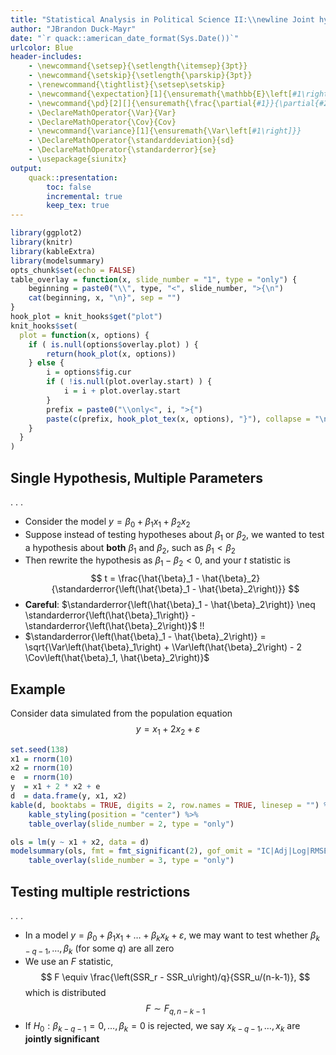```yaml
---
title: "Statistical Analysis in Political Science II:\\newline Joint hypothesis testing and multicollinearity"
author: "JBrandon Duck-Mayr"
date: "`r quack::american_date_format(Sys.Date())`"
urlcolor: Blue
header-includes:
    - \newcommand{\setsep}{\setlength{\itemsep}{3pt}}
    - \newcommand{\setskip}{\setlength{\parskip}{3pt}}
    - \renewcommand{\tightlist}{\setsep\setskip}
    - \newcommand{\expectation}[1]{\ensuremath{\mathbb{E}\left[#1\right]}}
    - \newcommand{\pd}[2][]{\ensuremath{\frac{\partial{#1}}{\partial{#2}}}}
    - \DeclareMathOperator{\Var}{Var}
    - \DeclareMathOperator{\Cov}{Cov}
    - \newcommand{\variance}[1]{\ensuremath{\Var\left[#1\right]}}
    - \DeclareMathOperator{\standarddeviation}{sd}
    - \DeclareMathOperator{\standarderror}{se}
    - \usepackage{siunitx}
output:
    quack::presentation:
        toc: false
        incremental: true
        keep_tex: true
---
```


```r
library(ggplot2)
library(knitr)
library(kableExtra)
library(modelsummary)
opts_chunk$set(echo = FALSE)
table_overlay = function(x, slide_number = "1", type = "only") {
    beginning = paste0("\\", type, "<", slide_number, ">{\n")
    cat(beginning, x, "\n}", sep = "")
}
hook_plot = knit_hooks$get("plot")
knit_hooks$set(
  plot = function(x, options) {
    if ( is.null(options$overlay.plot) ) {
        return(hook_plot(x, options))
    } else {
        i = options$fig.cur
        if ( !is.null(plot.overlay.start) ) {
            i = i + plot.overlay.start
        }
        prefix = paste0("\\only<", i, ">{")
        paste(c(prefix, hook_plot_tex(x, options), "}"), collapse = "\n")
    }
  }
)
```

## Single Hypothesis, Multiple Parameters

. . .

- Consider the model $y = \beta_0 + \beta_1 x_1 + \beta_2 x_2$
- Suppose instead of testing hypotheses about $\beta_1$ or $\beta_2$,
  we wanted to test a hypothesis about **both** $\beta_1$ and $\beta_2$,
  such as $\beta_1 < \beta_2$
- Then rewrite the hypothesis as $\beta_1 - \beta_2 < 0$, and your $t$ statistic is $$ t = \frac{\hat{\beta}_1 - \hat{\beta}_2}{\standarderror{\left(\hat{\beta}_1 - \hat{\beta}_2\right)}} $$
- **Careful**: $\standarderror{\left(\hat{\beta}_1 - \hat{\beta}_2\right)} \neq \standarderror{\left(\hat{\beta}_1\right)} - \standarderror{\left(\hat{\beta}_2\right)}$ !!
- $\standarderror{\left(\hat{\beta}_1 - \hat{\beta}_2\right)} = \sqrt{\Var\left(\hat{\beta}_1\right) + \Var\left(\hat{\beta}_2\right) - 2 \Cov\left(\hat{\beta}_1, \hat{\beta}_2\right)}$

## Example

Consider data simulated from the population equation
$$ y = x_1 + 2 x_2 + \varepsilon $$

```r
set.seed(138)
x1 = rnorm(10)
x2 = rnorm(10)
e  = rnorm(10)
y  = x1 + 2 * x2 + e
d  = data.frame(y, x1, x2)
kable(d, booktabs = TRUE, digits = 2, row.names = TRUE, linesep = "") %>%
    kable_styling(position = "center") %>% 
    table_overlay(slide_number = 2, type = "only")
```

```r
ols = lm(y ~ x1 + x2, data = d)
modelsummary(ols, fmt = fmt_significant(2), gof_omit = "IC|Adj|Log|RMSE") %>%
    table_overlay(slide_number = 3, type = "only")
```

\only<4-5>{
\begin{align*}
t & = \frac{\beta_2-\beta_1}{\standarderror{\left(\beta_2-\beta_1\right)}} \\
& = \frac{1.59 - 0.44}{\sqrt{0.26^2 + 0.18^2 - \textcolor<5>{BurntOrange}{2 \Cov\left(\beta_1, \beta_2\right)}}} \\
& = \frac{1.59 - 0.44}{\sqrt{0.26^2 + 0.18^2 - \textcolor<5>{BurntOrange}{2 \left(0.005\right)}}} \\
& = 3.83 \\
p & < 0.01
\end{align*}
}

\only<6>{
$$
\Var\left(\boldsymbol\beta\right) = \sigma^2 \left(\mathbf{X'X}\right)^{-1}
$$
}

## Testing multiple restrictions

. . .

- In a model $y = \beta_0 + \beta_1 x_1 + \dots + \beta_k x_k + \varepsilon$, we may want to test whether $\beta_{k - q - 1}, \dots, \beta_k$ (for some $q$) are all zero 
- We use an $F$ statistic, $$ F \equiv \frac{\left(SSR_r - SSR_u\right)/q}{SSR_u/(n-k-1)}, $$ which is distributed $$ F \sim F_{q,n-k-1} $$
- If $H_0: \beta_{k - q - 1} = 0, \dots, \beta_k = 0$ is rejected, we say $x_{k - q - 1}, \dots, x_k$ are **jointly significant**
